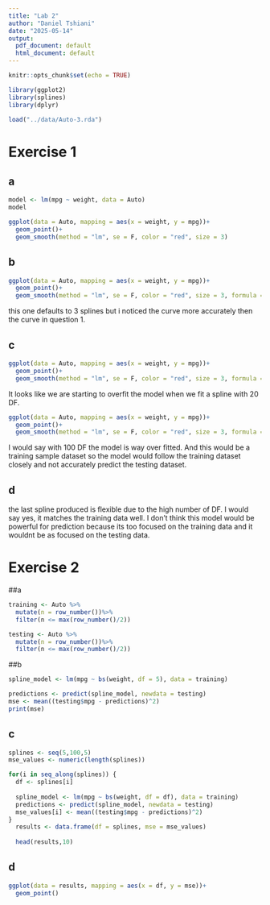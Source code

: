 ```yaml
---
title: "Lab 2"
author: "Daniel Tshiani"
date: "2025-05-14"
output:
  pdf_document: default
  html_document: default
---
```


```r
knitr::opts_chunk$set(echo = TRUE)
```


```r
library(ggplot2)
library(splines)
library(dplyr)
```

```r
load("../data/Auto-3.rda")
```


# Exercise 1

## a

```r
model <- lm(mpg ~ weight, data = Auto)
model
```

```r
ggplot(data = Auto, mapping = aes(x = weight, y = mpg))+
  geom_point()+
  geom_smooth(method = "lm", se = F, color = "red", size = 3)
```

## b
```r
ggplot(data = Auto, mapping = aes(x = weight, y = mpg))+
  geom_point()+
  geom_smooth(method = "lm", se = F, color = "red", size = 3, formula = y ~ bs(x, df = 2))
```

this one defaults to 3 splines but i noticed the curve more accurately then the curve in question 1.


## c
```r
ggplot(data = Auto, mapping = aes(x = weight, y = mpg))+
  geom_point()+
  geom_smooth(method = "lm", se = F, color = "red", size = 3, formula = y ~ bs(x, df = 20))
```

It looks like we are starting to overfit the model when we fit a spline with 20 DF.


```r
ggplot(data = Auto, mapping = aes(x = weight, y = mpg))+
  geom_point()+
  geom_smooth(method = "lm", se = F, color = "red", size = 3, formula = y ~ bs(x, df = 100))
```
I would say with 100 DF the model is way over fitted. And this would be a training sample dataset so the model would follow the training dataset closely and not accurately predict the testing dataset.

## d
the last spline produced is flexible due to the high number of DF. I would say yes, it matches the training data well. I don't think this model would be powerful for prediction because its too focused on the training data and it wouldnt be as focused on the testing data.

# Exercise 2

##a
```r
training <- Auto %>%
  mutate(n = row_number())%>%
  filter(n <= max(row_number()/2))

testing <- Auto %>%
  mutate(n = row_number())%>%
  filter(n <= max(row_number()/2))
```

##b
```r
spline_model <- lm(mpg ~ bs(weight, df = 5), data = training)

predictions <- predict(spline_model, newdata = testing)
mse <- mean((testing$mpg - predictions)^2)
print(mse)
```

## c

```r
splines <- seq(5,100,5)
mse_values <- numeric(length(splines))

for(i in seq_along(splines)) {
  df <- splines[i]
  
  spline_model <- lm(mpg ~ bs(weight, df = df), data = training)
  predictions <- predict(spline_model, newdata = testing)
  mse_values[i] <- mean((testing$mpg - predictions)^2)
} 
  results <- data.frame(df = splines, mse = mse_values)
  
  head(results,10)

```

## d
```r
ggplot(data = results, mapping = aes(x = df, y = mse))+
  geom_point()
```









